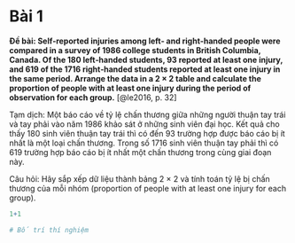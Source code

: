 # **Bài 1** {.unnumbered}

**Đề bài: Self‐reported injuries among left‐ and right‐handed people were compared in a survey of 1986 college students in British Columbia, Canada. Of the 180 left‐handed students, 93 reported at least one injury, and 619 of the 1716 right‐handed students reported at least one injury in the same period. Arrange the data in a 2 × 2 table and calculate the proportion of people with at least one injury during the period of observation for each group.** [@le2016, p. 32]

Tạm dịch: Một báo cáo về tỷ lệ chấn thương giữa những người thuận tay trái và tay phải vào năm 1986 khảo sát ở những sinh viên đại học. Kết quả cho thấy 180 sinh viên thuận tay trái thì có đến 93 trường hợp được báo cáo bị ít nhất là một loại chấn thương. Trong số 1716 sinh viên thuận tay phải thì có 619 trường hợp báo cáo bị ít nhất một chấn thương trong cùng giai đoạn này. 

Câu hỏi: Hãy sắp xếp dữ liệu thành bảng 2 × 2 và tính toán tỷ lệ bị chấn thương của mỗi nhóm (proportion of people with at least one injury for each group).

```r
1+1
```

```r
# Bố trí thí nghiệm

```

